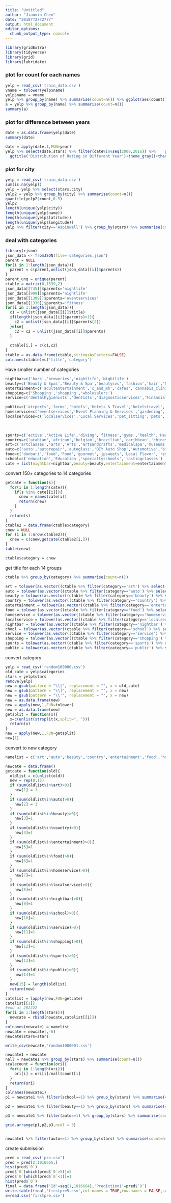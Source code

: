 ---
title: "Untitled"
author: "Jianmin Chen"
date: "2018??2??27??"
output: html_document
editor_options: 
  chunk_output_type: console
---
```{r}
library(gridExtra)
library(tidyverse)
library(grid)
library(lubridate)
```

### plot for count for each names
```{r}
yelp = read_csv('train_data.csv')
vname = tolower(yelp$name)
yelp$name = vname
yelp %>% group_by(name) %>% summarise(count=n()) %>% ggplot(aes(count))+geom_histogram(bins=20)+xlim(0,300)+theme(text = element_text(size=15),plot.title = element_text(hjust = 0.5))+ggtitle('Histogram: number of reviews for single store')+ylab('number of stores')+xlab('number of reviews')
a = yelp %>% group_by(name) %>% summarise(count=n())
summary(a)
```


### plot for difference between years
```{r}
date = as.data.frame(yelp$date)
summary(date)

date = apply(date,1,FUN=year)
yelp %>% select(date,stars) %>% filter(date%in%seq(2009,2016)) %>%    ggplot(aes(stars))+geom_bar() + facet_wrap(~date,nrow=2) +ylab('review numbers')+
  ggtitle('Distribution of Rating in Different Year')+theme_gray()+theme(plot.title = element_text(hjust = 0.5),axis.title.y=element_text(vjust=-1))
```

### plot for city
```{r}
yelp = read_csv('train_data.csv')
sum(is.na(yelp))
yelp = yelp %>% select(stars,city)
yelp2 = yelp %>% group_by(city) %>% summarise(count=n()) 
quantile(yelp2$count,0.5)
yelp2
length(unique(yelp$city))
length(unique(yelp$name))
length(unique(yelp$latitude))
length(unique(yelp$longitude))
yelp %>% filter(city=='Aspinwall') %>% group_by(stars) %>% summarise(count=n()) %>% ggplot(aes(stars,count))+geom_bar(stat='identity')
```


### deal with categories
```{r}
library(rjson)
json_data <- fromJSON(file='categories.json')
parent = NULL
for(i in 1:length(json_data)){
  parent = c(parent,unlist(json_data[[i]]$parents))
}
parent_unq = unique(parent)
ctable = matrix(0,1539,2)
json_data[[745]]$parents='nightlife'
json_data[[909]]$parents='nightlife'
json_data[[1309]]$parents='eventservices'
json_data[[1336]]$parents='fitness'
for(i in 1:length(json_data)){
  c1 = unlist(json_data[[i]]$title)
  if(length(json_data[[i]]$parents)>1){
    c2 = unlist(json_data[[i]]$parents[2])
  }else{
    c2 = c2 = unlist(json_data[[i]]$parents)
  }
  
  ctable[i,] = c(c1,c2)
}
ctable = as.data.frame(ctable,stringsAsFactors=FALSE)
colnames(ctable)=c('title','category')
```

Have smaller number of categories
```{r}
nightbar=c('bars','breweries','nightlife','Nightlife')
beauty=c('Beauty & Spas','Beauty & Spa','beautysvc','fashion','hair','hairremoval','othersalons','skincare')
entertainment=c('adultentertainment','c_and_mh','cafes','cannabis_clinics','festivals','flowers','Mass Media','massmedia','media','movietheaters','social_clubs','wineries')
shopping=c('Shopping','shopping','wholesalers')
service=c('dentalhygienists','dentists','diagnosticservices','Financial Services','financialservices','funeralservices','insurance','itservices','junkremovalandhauling','lawyers','legalservices','medcenters','nonprofit','opthamalogists','opticians','physicians','Public Services & Government','publicservicesgovt','realestate','realestateagents','realestatesvcs','estateplanning')

public=c('airports','farms','hotels','Hotels & Travel','hotelstravel','localflavor','parks','tours','transport','travelservices','zoos')
homeservice=c('eventservices','Event Planning & Services','gardening','Home Services','homeandgarden','homeservices','kitchenandbath','landscaping','laundryservices','partyequipmentrentals','tanning','utilities')
localservices=c('localservices','Local Services','pet_sitting','pets','Pets','petservices','petstore','photographers','plumbing')
  
  

sports=c('active','Active Life','diving','fitness','gyms','health','Health & Medical','martialarts','sportgoods','sportswear','tcm')
country=c('arabian','african','belgian','brazilian','caribbean','chinese','french','german','italian','japanese','latin','malaysian','mediterranean','mexican','mexican','polish','portuguese','spanish','turkish','mideastern')
art=c('artclasses','arts','Arts','artsandcrafts','medicalspa','museums','musicinstrumentservices','psychic_astrology','Religious Organizations','religiousorgs','Arts & Entertainment')
auto=c('auto','autorepair','autoglass','DIY Auto Shop','Automotive','bicycles','Bicycles','plumbing','professional','Professional Services')
food=c('donburi','food','Food','gourmet','jpsweets','Local Flavor','restaurants','Restaurants')
school=c('education','Education','specialtyschools','tastingclasses')
cate = list(nightbar=nightbar,beauty=beauty,entertainment=entertainment,shopping=shopping,service=service,public=public,homeservice=homeservice,localservices=localservices,sports=sports,country=country,art=art,auto=auto,food=food,school=school)
```

convert 150+ categories to 14 categories
```{r}
getcate = function(s){
  for(i in 1:length(cate)){
    if(s %in% cate[[i]]){
      cnew = names(cate[i])
      return(cnew)
    }
  }
  return(s)
}
ctable2 = data.frame(ctable$category)
cnew = NULL
for (i in 1:nrow(ctable2)){
  cnew = c(cnew,getcate(ctable2[i,]))
}
table(cnew) 

ctable$category = cnew
```

get title for each 14 groups
```{r}
ctable %>% group_by(category) %>% summarise(count=n())
```

```{r}
art = tolower(as.vector((ctable %>% filter(category=='art') %>% select(title))[['title']]))
auto = tolower(as.vector((ctable %>% filter(category=='auto') %>% select(title))[['title']]))
beauty = tolower(as.vector((ctable %>% filter(category=='beauty') %>% select(title))[['title']]))
country = tolower(as.vector((ctable %>% filter(category=='country') %>% select(title))[['title']]))
entertainment = tolower(as.vector((ctable %>% filter(category=='entertainment') %>% select(title))[['title']]))
food = tolower(as.vector((ctable %>% filter(category=='food') %>% select(title))[['title']]))
homeservice = tolower(as.vector((ctable %>% filter(category=='homeservice') %>% select(title))[['title']]))
localservice = tolower(as.vector((ctable %>% filter(category=='localservice') %>% select(title))[['title']]))
nightbar = tolower(as.vector((ctable %>% filter(category=='nightbar') %>% select(title))[['title']]))
chool = tolower(as.vector((ctable %>% filter(category=='school') %>% select(title))[['title']]))
service = tolower(as.vector((ctable %>% filter(category=='service') %>% select(title))[['title']]))
shopping = tolower(as.vector((ctable %>% filter(category=='shopping') %>% select(title))[['title']]))
sports = tolower(as.vector((ctable %>% filter(category=='sports') %>% select(title))[['title']]))
public = tolower(as.vector((ctable %>% filter(category=='public') %>% select(title))[['title']]))
```


convert category
```{r}
yelp = read_csv('random100000.csv')
old_cate = yelp$categories
stars = yelp$stars
remove(yelp)
new = gsub(pattern = "\\[", replacement = "", x = old_cate)
new = gsub(pattern = "\\]", replacement = "", x = new)
new = gsub(pattern = "\\'", replacement = "", x = new)
new = as.data.frame(new)
new = apply(new,1,FUN=tolower)
new = as.data.frame(new)
getsplit = function(x){
  x=c(unlist(strsplit(x,split=", ")))
  return(x)
}
new = apply(new,1,FUN=getsplit)
new[1]
```

convert to new category
```{r}
namelist = c('art','auto','beauty','country','entertainment','food','homeservice','localservice','nightbar','school','service','shopping','sports','public','cate_length')

newcate = data.frame()
getcate = function(old){
  oldlist = c(unlist(old))
  new = rep(0,15)
  if (sum(oldlist%in%art)>0){
    new[1] = 1
  }
  if (sum(oldlist%in%auto)>0){
    new[2] = 1
  }
  if (sum(oldlist%in%beauty)>0){
    new[3]=1
  }
  if (sum(oldlist%in%country)>0){
    new[4]=1
  }
  if (sum(oldlist%in%entertainment)>0){
    new[5]=1
  }
  if (sum(oldlist%in%food)>0){
    new[6]=1
  }
  if (sum(oldlist%in%homeservice)>0){
    new[7]=1
  }
  if (sum(oldlist%in%localservice)>0){
    new[8]=1
  }
  if (sum(oldlist%in%nightbar)>0){
    new[9]=1
  }
  if (sum(oldlist%in%school)>0){
    new[10]=1
  }
  if (sum(oldlist%in%service)>0){
    new[11]=1
  }
  if (sum(oldlist%in%shopping)>0){
    new[12]=1
  }
  if (sum(oldlist%in%sports)>0){
    new[13]=1
  }
  if (sum(oldlist%in%public)>0){
    new[14]=1
  }
  new[15] = length(oldlist)
  return(new)
}
catelist = lapply(new,FUN=getcate)
catelist[[1]]
#end at 202222
for(i in 1:length(stars)){
  newcate = rbind(newcate,catelist[[i]])
}
colnames(newcate) = namelist
newcate = newcate[,-6]
newcate$stars=stars
```

```{r}
write_csv(newcate,'random1000001.csv')
```

```{r}
newcate1 = newcate
nall = newcate1 %>% group_by(stars) %>% summarise(count=n())
scalecount = function(ori){
  for(i in 1:length(ori)){
    ori[i] = ori[i]/nall$count[i]
  }
  return(ori)
}
colnames(newcate1)
p1 = newcate1 %>% filter(school==1) %>% group_by(stars) %>% summarise(count=n()) %>%  mutate(scalen=round(scalecount(count)*1500000)) %>% ggplot(aes(stars,scalen))+geom_bar(stat='identity')+theme_bw()+ggtitle('Rating Distribution: School')+theme(text = element_text(size=15),plot.title = element_text(hjust = 0.5))+ylab('scaled counts')

p2 = newcate1 %>% filter(beauty==1) %>% group_by(stars) %>% summarise(count=n()) %>%  mutate(scalen=round(scalecount(count)*15000000)) %>% ggplot(aes(stars,scalen))+geom_bar(stat='identity')+theme_bw()+ggtitle('Rating Distribution: Beauty')+theme(text = element_text(size=15),plot.title = element_text(hjust = 0.5),axis.title.y=element_blank())+ylab('scaled counts')

p3 = newcate1 %>% filter(auto==1) %>% group_by(stars) %>% summarise(count=n()) %>%  mutate(scalen=round(scalecount(count)*15000000)) %>% ggplot(aes(stars,scalen))+geom_bar(stat='identity')+theme_bw()+ggtitle('Rating Distribution: Auto')+theme(text = element_text(size=15),plot.title = element_text(hjust = 0.5),axis.title.y=element_blank())+ylab('scaled counts')

grid.arrange(p1,p2,p3,ncol = 3)


newcate1 %>% filter(auto==1) %>% group_by(stars) %>% summarise(count=n()) %>%  mutate(scalen=round(scalecount(count)*100000)) %>% ggplot(aes(stars,scalen))+geom_bar(stat='identity')
```


create submission
```{r}
pred = read_csv('pre.csv')
pred = pred[2:1016665,]
hist(pred$`0`)
pred$`0`[which(pred$`0`>5)]=5
pred$`0`[which(pred$`0`<1)]=1
hist(pred$`0`)
final = data.frame('Id'=seq(1,1016664),'Prediction1'=pred$`0`)
write.table(final,'firstpre5.csv',col.names = TRUE,row.names = FALSE,sep=",")
a=read.csv('firstpre.csv')
```


